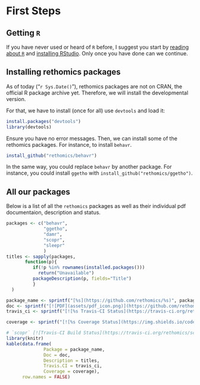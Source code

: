 # First Steps {#intro}


## Getting `R`

If you have never used or heard of `R` before, 
I suggest you start by [reading about `R`](http://r4ds.had.co.nz/) and [installing RStudio](https://www.rstudio.com/products/rstudio/download/#download).
Only once you have done can we continue.

## Installing rethomics packages

As of today ("`r Sys.Date()`"), rethomics packages are not on CRAN, the official R package archive yet.
Therefore, we will install the developmental version.

For that, we have to install (once for all) use `devtools` and load it:

```r
install.packages("devtools")
library(devtools)
```


Ensure you have no error messages.
Then, we can install some of the rethomics packages.
For instance, to install `behavr`.

```r
install_github("rethomics/behavr")
```

In the same way, you could replace `behavr` by another package. 
For instance, you could install `ggetho` with `install_github("rethomics/ggetho")`.

## All our packages

Below is a list of all the `rethomics` packages as well as their individual pdf documentaion, description and status.


```r
packages <- c("behavr", 
              "ggetho",
              "damr",
              "scopr",
              "sleepr"
              )
titles <- sapply(packages, 
       function(p){
          if(!p %in% rownames(installed.packages()))
            return("Unavailable")
          packageDescription(p, fields="Title")
          }
  )

package_name <- sprintf("[%s](https://github.com/rethomics/%s)", packages, packages)
doc <- sprintf("[![PDF](assets/pdf_icon.png)](https://github.com/rethomics/%s/raw/master/%s.pdf)", packages, packages)
travis_ci <- sprintf("[![%s Travis-CI Status](https://travis-ci.org/rethomics/%s.svg?branch=master)](https://travis-ci.org/rethomics/%s)", packages,packages,packages)

coverage <- sprintf("[![%s Coverage Status](https://img.shields.io/codecov/c/github/rethomics/%s/master.svg)](https://codecov.io/github/%s/behavr?branch=master)", packages, packages, packages)

# `scopr` [![Travis-CI Build Status](https://travis-ci.org/rethomics/scopr.svg?branch=master)](https://travis-ci.org/rethomics/scopr)[![Coverage Status](https://img.shields.io/codecov/c/github/rethomics/scopr/master.svg)](https://codecov.io/github/scopr/behavr?branch=master)
library(knitr)
kable(data.frame(
              Package = package_name,
              Doc = doc, 
              Description = titles,
              Travis.CI = travis_ci,
              Coverage = coverage),
      row.names = FALSE)
``` 


